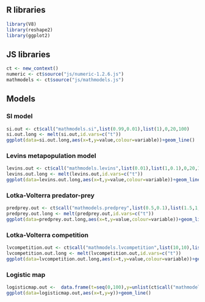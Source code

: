 ## R libraries

```r
library(V8)
library(reshape2)
library(ggplot2)
```

## JS libraries

```r
ct <- new_context()
numeric <- ct$source("js/numeric-1.2.6.js")
mathmodels <- ct$source("js/mathmodels.js")
```

## Models

### SI model

```r
si.out <- ct$call("mathmodels.si",list(0.99,0.01),list(1),0,20,100)
si.out.long <- melt(si.out,id.vars=c("t"))
ggplot(data=si.out.long,aes(x=t,y=value,colour=variable))+geom_line()
```

### Levins metapopulation model

```r
levins.out <- ct$call("mathmodels.levins",list(0.01),list(1,0.1),0,20,100)
levins.out.long <- melt(levins.out,id.vars=c("t"))
ggplot(data=levins.out.long,aes(x=t,y=value,colour=variable))+geom_line()
```

### Lotka-Volterra predator-prey

```r
predprey.out <- ct$call("mathmodels.predprey",list(0.5,0.1),list(1.5,1,1,1),0,20,100)
predprey.out.long <- melt(predprey.out,id.vars=c("t"))
ggplot(data=predprey.out.long,aes(x=t,y=value,colour=variable))+geom_line()
```

### Lotka-Volterra competition

```r
lvcompetition.out <- ct$call("mathmodels.lvcompetition",list(10,10),list(0.2,0.1,100,0.5,0.1,100),0,100,100)
lvcompetition.out.long <- melt(lvcompetition.out,id.vars=c("t"))
ggplot(data=lvcompetition.out.long,aes(x=t,y=value,colour=variable))+geom_line()
```


### Logistic map

```r
logisticmap.out <-  data.frame(t=seq(0,100),y=unlist(ct$call("mathmodels.logisticmap",list(0.1),list(4),101)))
ggplot(data=logisticmap.out,aes(x=t,y=y))+geom_line()
```

